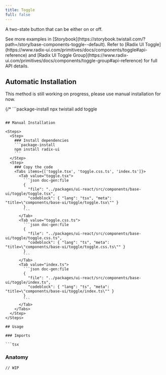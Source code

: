 ```yaml
---
title: Toggle
full: false
---
```


A two-state button that can be either on or off.

<Callout type='info'>
  See more examples in [Storybook](https://storybook.twistail.com/?path=/story/base-components-toggle--default).
  Refer to [Radix UI Toggle](https://www.radix-ui.com/primitives/docs/components/toggle#api-reference)
  and [Radix UI Toggle Group](https://www.radix-ui.com/primitives/docs/components/toggle-group#api-reference) for full API details.
</Callout>

## Automatic Installation

<Callout type='warn'>
  This method is still working on progress, please use manual installation for now.
</Callout>

{/* ```package-install
npx twistail add toggle
``` */}

## Manual Installation

<Steps>
  <Step>
    ### Install dependencies
    ```package-install
    npm install radix-ui
    ```
  </Step>
  <Step>
    ### Copy the code
    <Tabs items={['toggle.tsx', 'toggle.css.ts', 'index.ts']}>
      <Tab value="toggle.tsx">
        ```json doc-gen:file
        {
          "file": "../packages/ui-react/src/components/base-ui/toggle/toggle.tsx",
          "codeblock": { "lang": "tsx", "meta": "title=\"components/base-ui/toggle/toggle.tsx\"" }
        }
        ```
      </Tab>
      <Tab value="toggle.css.ts">
        ```json doc-gen:file
        {
          "file": "../packages/ui-react/src/components/base-ui/toggle/toggle.css.ts",
          "codeblock": { "lang": "ts", "meta": "title=\"components/base-ui/toggle/toggle.css.ts\"" }
        }
        ```
      </Tab>
      <Tab value="index.ts">
        ```json doc-gen:file
        {
          "file": "../packages/ui-react/src/components/base-ui/toggle/index.ts",
          "codeblock": { "lang": "ts", "meta": "title=\"components/base-ui/toggle/index.ts\"" }
        }
        ```
      </Tab>
    </Tabs>
  </Step>
</Steps>

## Usage

### Imports

```tsx
```

### Anatomy

```tsx
// WIP
```
